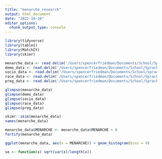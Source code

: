 ```yaml
---
title: "menarche_research"
output: html_document
date: "2022-10-10"
editor_options: 
  chunk_output_type: console
---
```


```r
library(tidyverse)
library(table1)
library(MatchIt)
library(skimr)
```


```r
menarche_data <- read.delim('/Users/spencerfriedman/Documents/School/Spracklen_lab/f31_ctos_inv.dat')
demo_data <- read.delim('/Users/spencerfriedman/Documents/School/Spracklen_lab/dem_ctos_inv.dat')
socio_data <- read.delim('/Users/spencerfriedman/Documents/School/Spracklen_lab/f34_ctos_inv.dat')
race_data <- read.delim('/Users/spencerfriedman/Documents/School/Spracklen_lab/f41_imputed_ctos_inv.dat')
preg_data <- read.delim('/Users/spencerfriedman/Documents/School/Spracklen_lab/f158_ctos_inv.dat')
```


```r
glimpse(menarche_data)
glimpse(demo_data)
glimpse(socio_data)
glimpse(race_data)
glimpse(preg_data)
```

```r
skimr::skim(menarche_data)
names(menarche_data)
```

```r

menarche_data$MENARCHE <- menarche_data$MENARCHE + 8
fortify(menarche_data)

```

```r
ggplot(menarche_data, aes(x = MENARCHE)) + geom_histogram(bins = 9)
```

```r

se <- function(x) sqrt(var(x)/length(x))


```